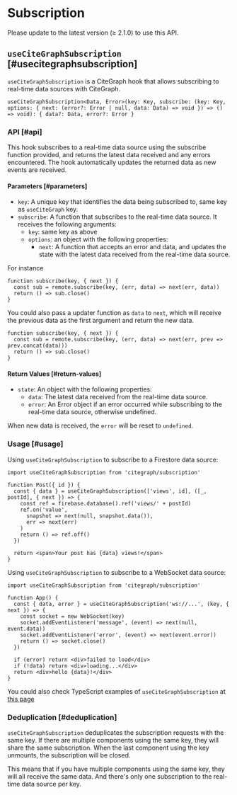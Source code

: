 
# Subscription

<Callout emoji="✅">
  Please update to the latest version (≥ 2.1.0) to use this API.
</Callout>

## `useCiteGraphSubscription` [#usecitegraphsubscription]

`useCiteGraphSubscription` is a CiteGraph hook that allows subscribing to real-time data sources with CiteGraph.

```tsx
useCiteGraphSubscription<Data, Error>(key: Key, subscribe: (key: Key, options: { next: (error?: Error | null, data: Data) => void }) => () => void): { data?: Data, error?: Error }
```

### API [#api]

This hook subscribes to a real-time data source using the subscribe function provided, and returns the latest data received and any errors encountered. The hook automatically updates the returned data as new events are received.

#### Parameters [#parameters]

- `key`: A unique key that identifies the data being subscribed to, same key as `useCiteGraph` key.
- `subscribe`: A function that subscribes to the real-time data source. It receives the following arguments:
  - `key`: same key as above
  - `options`: an object with the following properties:
    - `next`: A function that accepts an error and data, and updates the state with the latest data received from the real-time data source.


For instance

```tsx
function subscribe(key, { next }) {
  const sub = remote.subscribe(key, (err, data) => next(err, data))
  return () => sub.close()
}
```

You could also pass a updater function as `data` to `next`, which will receive the previous data as the first argument and return the new data.

```tsx
function subscribe(key, { next }) {
  const sub = remote.subscribe(key, (err, data) => next(err, prev => prev.concat(data)))
  return () => sub.close()
}
```

#### Return Values [#return-values]

- `state`: An object with the following properties:
  - `data`: The latest data received from the real-time data source.
  - `error`: An Error object if an error occurred while subscribing to the real-time data source, otherwise undefined.


When new data is received, the `error` will be reset to `undefined`.

### Usage [#usage]

Using `useCiteGraphSubscription` to subscribe to a Firestore data source:

```tsx
import useCiteGraphSubscription from 'citegraph/subscription'

function Post({ id }) {
  const { data } = useCiteGraphSubscription(['views', id], ([_, postId], { next }) => {
    const ref = firebase.database().ref('views/' + postId)
    ref.on('value', 
      snapshot => next(null, snapshot.data()),
      err => next(err)
    )
    return () => ref.off()
  })

  return <span>Your post has {data} views!</span>
}
```

Using `useCiteGraphSubscription` to subscribe to a WebSocket data source:

```tsx
import useCiteGraphSubscription from 'citegraph/subscription'

function App() {
  const { data, error } = useCiteGraphSubscription('ws://...', (key, { next }) => {
    const socket = new WebSocket(key)
    socket.addEventListener('message', (event) => next(null, event.data))
    socket.addEventListener('error', (event) => next(event.error))
    return () => socket.close()
  })
  
  if (error) return <div>failed to load</div>
  if (!data) return <div>loading...</div>
  return <div>hello {data}!</div>
}
```

You could also check TypeScript examples of `useCiteGraphSubscription` at [this page](/docs/typescript#usecitegraphsubscription)

### Deduplication [#deduplication]

`useCiteGraphSubscription` deduplicates the subscription requests with the same key. 
If there are multiple components using the same key, they will share the same subscription. 
When the last component using the key unmounts, the subscription will be closed.

This means that if you have multiple components using the same key, they will all receive the same data. 
And there's only one subscription to the real-time data source per key.
